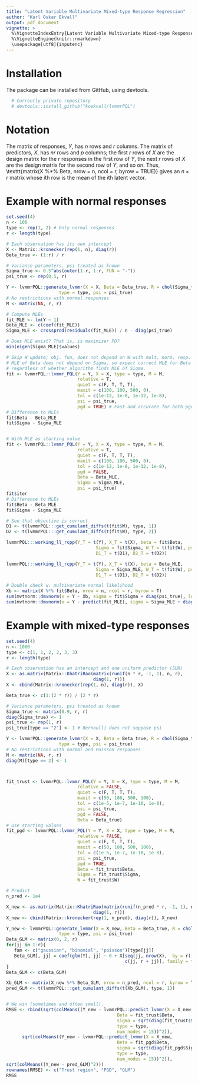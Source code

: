 ```yaml
---
title: "Latent Variable Multivariate Mixed-type Response Regression"
author: "Karl Oskar Ekvall"
output: pdf_document
vignette: >
  %\VignetteIndexEntry{Latent Variable Multivariate Mixed-type Response Regression}
  %\VignetteEngine{knitr::rmarkdown}
  \usepackage[utf8]{inputenc}
---
```


# Installation

The package can be installed from GitHub, using devtools.

```r
  # Currently private repository
  # devtools::install_github("koekvall/lvmmrPQL") 
```


# Notation

The matrix of responses, $Y$, has $n$ rows and $r$ columns. The matrix of predictors, $X$, has $nr$ rows and $p$ columns; the first $r$ rows of $X$ are the design matrix for the $r$ responses in the first row of $Y$, the next $r$ rows of $X$ are the design matrix for the second row of $Y$, and so on. Thus, \texttt{matrix(X %*% Beta, nrow = n, ncol = r, byrow = TRUE)} gives an $n\times r$ matrix whose $i$th row is the mean of the $i$th latent vector.

# Example with normal responses
```r
set.seed(4)
n <- 100
type <- rep(1, 2) # Only normal responses
r <- length(type)

# Each observation has its own intercept
X <- Matrix::kronecker(rep(1, n), diag(r))
Beta_true <- (1:r) / r

# Variance parameters, psi treated as known
Sigma_true <- 0.5^abs(outer(1:r, 1:r, FUN = "-"))
psi_true <- rep(0.5, r)

Y <- lvmmrPQL::generate_lvmmr(X = X, Beta = Beta_true, R = chol(Sigma_true),
                    type = type, psi = psi_true)
# No restrictions with normal responses
M <- matrix(NA, r, r)

# Compute MLEs
fit_MLE <- lm(Y ~ 1)
Beta_MLE <- c(coef(fit_MLE))
Sigma_MLE <- crossprod(residuals(fit_MLE)) / n - diag(psi_true)

# Does MLE exist? That is, is maximizer PD?
min(eigen(Sigma_MLE)$values)

# Skip W update; obj. fun, does not depend on W with mult. norm. resp.
# MLE of Beta does not depend on Sigma, so expect correct MLE for Beta
# regardless of whether algorithm finds MLE of Sigma.
fit <- lvmmrPQL::lvmmr_PQL(Y = Y, X = X, type = type, M = M,
                           relative = T,
                           quiet = c(F, T, T, T),
                           maxit = c(100, 100, 500, 0),
                           tol = c(1e-12, 1e-8, 1e-12, 1e-8),
                           psi = psi_true,
                           pgd = TRUE) # Fast and accurate for both pgd = T / F
# Difference to MLEs
fit$Beta - Beta_MLE
fit$Sigma - Sigma_MLE


# With MLE as starting value
fit <- lvmmrPQL::lvmmr_PQL(Y = Y, X = X, type = type, M = M,
                           relative = T,
                           quiet = c(F, T, T, T),
                           maxit = c(100, 100, 500, 0),
                           tol = c(1e-12, 1e-8, 1e-12, 1e-8),
                           pgd = FALSE,
                           Beta = Beta_MLE,
                           Sigma = Sigma_MLE,
                           psi = psi_true)
fit$iter
# Difference to MLEs
fit$Beta - Beta_MLE
fit$Sigma - Sigma_MLE

# See that objective is correct
D1 <- t(lvmmrPQL:::get_cumulant_diffs(t(fit$W), type, 1))
D2 <- t(lvmmrPQL:::get_cumulant_diffs(t(fit$W), type, 2))

lvmmrPQL:::working_ll_rcpp(Y_T = t(Y), X_T = t(X), beta = fit$Beta,
                                  Sigma = fit$Sigma, W_T = t(fit$W), psi = psi_true,
                                  D1_T = t(D1), D2_T = t(D2))

lvmmrPQL:::working_ll_rcpp(Y_T = t(Y), X_T = t(X), beta = Beta_MLE,
                                  Sigma = Sigma_MLE, W_T = t(fit$W), psi = psi_true,
                                  D1_T = t(D1), D2_T = t(D2))

# Double check w. multivariate normal likelihood
Xb <- matrix(X %*% fit$Beta, nrow = n, ncol = r, byrow = T)
sum(mvtnorm::dmvnorm(x = Y - Xb, sigma = fit$Sigma + diag(psi_true), log = TRUE))
sum(mvtnorm::dmvnorm(x = Y - predict(fit_MLE), sigma = Sigma_MLE + diag(psi_true), log = TRUE))


```


# Example with mixed-type responses
```r
set.seed(4)
n <- 1000
type <- c(1, 1, 2, 2, 3, 3)
r <- length(type)

# Each observation has an intercept and one uniform predictor (SUR)
X <- as.matrix(Matrix::KhatriRao(matrix(runif(n * r, -1, 1), n, r),
                                 diag(1, r)))
X <- cbind(Matrix::kronecker(rep(1, n), diag(r)), X)

Beta_true <- c(1:(2 * r)) / (2 * r)

# Variance parameters, psi treated as known
Sigma_true <- matrix(0.9, r, r)
diag(Sigma_true) <- 1
psi_true <- rep(1, r)
psi_true[type == "2"] <- 1 # Bernoulli does not suppose psi

Y <- lvmmrPQL::generate_lvmmr(X = X, Beta = Beta_true, R = chol(Sigma_true),
                    type = type, psi = psi_true)
# No restrictions with normal and Poisson responses
M <- matrix(NA, r, r)
diag(M)[type == 2] <- 1



fit_trust <- lvmmrPQL::lvmmr_PQL(Y = Y, X = X, type = type, M = M,
                           relative = FALSE,
                           quiet = c(F, T, T, T),
                           maxit = c(50, 100, 500, 100),
                           tol = c(1e-5, 1e-7, 1e-10, 1e-8),
                           psi = psi_true,
                           pgd = FALSE,
                           Beta = Beta_true)
# Use starting values
fit_pgd <- lvmmrPQL::lvmmr_PQL(Y = Y, X = X, type = type, M = M,
                           relative = FALSE,
                           quiet = c(F, T, T, T),
                           maxit = c(50, 100, 500, 100),
                           tol = c(1e-5, 1e-7, 1e-10, 1e-8),
                           psi = psi_true,
                           pgd = TRUE,
                           Beta = fit_trust$Beta,
                           Sigma = fit_trust$Sigma,
                           W = fit_trust$W)

# Predict
n_pred <- 1e4

X_new <- as.matrix(Matrix::KhatriRao(matrix(runif(n_pred * r, -1, 1), n_pred, r),
                                 diag(1, r)))
X_new <- cbind(Matrix::kronecker(rep(1, n_pred), diag(r)), X_new)

Y_new <- lvmmrPQL::generate_lvmmr(X = X_new, Beta = Beta_true, R = chol(Sigma_true),
                    type = type, psi = psi_true)
Beta_GLM <- matrix(0, 2, r)
for(jj in 1:r){
   fam <- c("gaussian", "binomial", "poisson")[type[jj]]
   Beta_GLM[, jj] = coef(glm(Y[, jj] ~ 0 + X[seq(jj, nrow(X),  by = r),
                                             c(jj, r + jj)], family = fam))
}
Beta_GLM <- c(Beta_GLM)

Xb_GLM <- matrix(X_new %*% Beta_GLM, nrow = n_pred, ncol = r, byrow = T)
pred_GLM <- t(lvmmrPQL:::get_cumulant_diffs(t(Xb_GLM), type, 1))


# We win (sometimes and often small).
RMSE <- rbind(sqrt(colMeans((Y_new - lvmmrPQL::predict_lvmmr(X = X_new,
                                          Beta = fit_trust$Beta,
                                          sigma = sqrt(diag(fit_trust$Sigma)),
                                          type = type,
                                          num_nodes = 15))^2)),
      sqrt(colMeans((Y_new - lvmmrPQL::predict_lvmmr(X = X_new,
                                          Beta = fit_pgd$Beta,
                                          sigma = sqrt(diag(fit_pgd$Sigma)),
                                          type = type,
                                          num_nodes = 15))^2)),
sqrt(colMeans((Y_new - pred_GLM)^2)))
rownames(RMSE) <- c("Trust region", "PGD", "GLM")
RMSE
```

